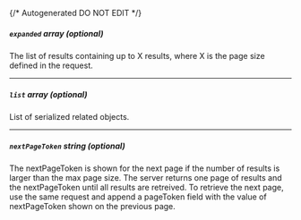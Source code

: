 {/* Autogenerated DO NOT EDIT  */}
##### `expanded` _array (optional)_
The list of results containing up to X results, where X is the page size defined in the request.

---
##### `list` _array (optional)_
List of serialized related objects.

---
##### `nextPageToken` _string (optional)_
The nextPageToken is shown for the next page if the number of results is larger than the max page size.
 The server returns one page of results and the nextPageToken until all results are retreived.
 To retrieve the next page, use the same request and append a pageToken field with the value of nextPageToken shown on the previous page.


